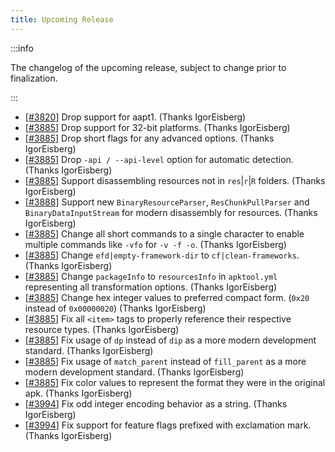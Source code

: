 ```yaml
---
title: Upcoming Release
---
```


:::info

The changelog of the upcoming release, subject to change prior to finalization.

:::

- [[#3820](https://github.com/iBotPeaches/Apktool/issues/3820)] Drop support for aapt1. (Thanks IgorEisberg)
- [[#3885](https://github.com/iBotPeaches/Apktool/pull/3885)] Drop support for 32-bit platforms. (Thanks IgorEisberg)
- [[#3885](https://github.com/iBotPeaches/Apktool/pull/3885)] Drop short flags for any advanced options. (Thanks IgorEisberg)
- [[#3885](https://github.com/iBotPeaches/Apktool/pull/3885)] Drop `-api / --api-level` option for automatic detection. (Thanks IgorEisberg)
- [[#3885](https://github.com/iBotPeaches/Apktool/pull/3885)] Support disassembling resources not in `res`|`r`|`R` folders. (Thanks IgorEisberg)
- [[#3888](https://github.com/iBotPeaches/Apktool/pull/3888)] Support new `BinaryResourceParser`, `ResChunkPullParser` and `BinaryDataInputStream` for modern disassembly for resources. (Thanks IgorEisberg)
- [[#3885](https://github.com/iBotPeaches/Apktool/pull/3885)] Change all short commands to a single character to enable multiple commands like `-vfo` for `-v -f -o`. (Thanks IgorEisberg)
- [[#3885](https://github.com/iBotPeaches/Apktool/pull/3885)] Change `efd|empty-framework-dir` to `cf|clean-frameworks`. (Thanks IgorEisberg)
- [[#3885](https://github.com/iBotPeaches/Apktool/pull/3885)] Change `packageInfo` to `resourcesInfo` in `apktool.yml` representing all transformation options. (Thanks IgorEisberg)
- [[#3885](https://github.com/iBotPeaches/Apktool/pull/3885)] Change hex integer values to preferred compact form. (`0x20` instead of `0x00000020`) (Thanks IgorEisberg)
- [[#3885](https://github.com/iBotPeaches/Apktool/pull/3885)] Fix all `<item>` tags to properly reference their respective resource types. (Thanks IgorEisberg)
- [[#3885](https://github.com/iBotPeaches/Apktool/pull/3885)] Fix usage of `dp` instead of `dip` as a more modern development standard. (Thanks IgorEisberg)
- [[#3885](https://github.com/iBotPeaches/Apktool/pull/3885)] Fix usage of `match_parent` instead of `fill_parent` as a more modern development standard. (Thanks IgorEisberg)
- [[#3885](https://github.com/iBotPeaches/Apktool/pull/3885)] Fix color values to represent the format they were in the original apk. (Thanks IgorEisberg)
- [[#3994](https://github.com/iBotPeaches/Apktool/pull/3994)] Fix odd integer encoding behavior as a string. (Thanks IgorEisberg)
- [[#3994](https://github.com/iBotPeaches/Apktool/pull/3994)] Fix support for feature flags prefixed with exclamation mark. (Thanks IgorEisberg)
